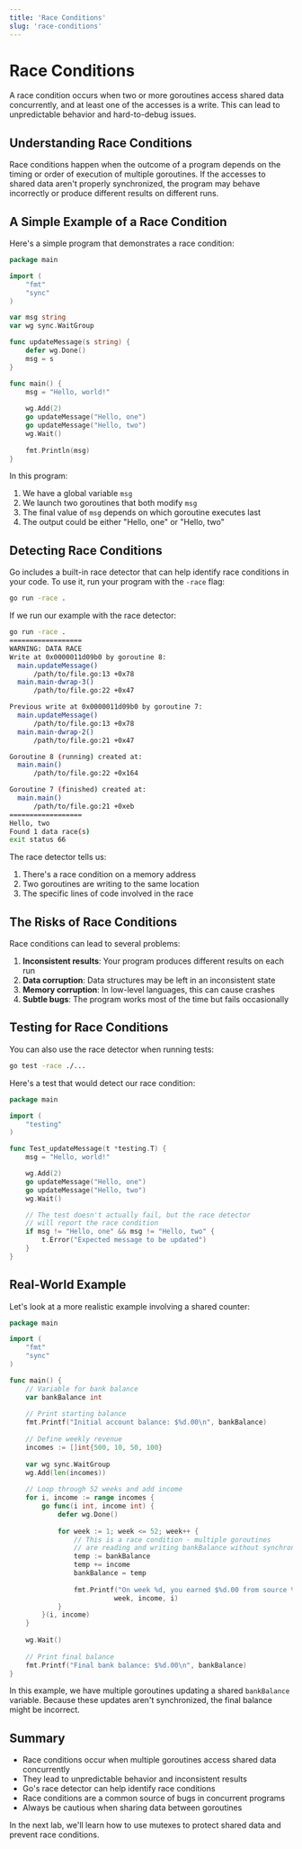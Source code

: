 ```yaml
---
title: 'Race Conditions'
slug: 'race-conditions'
---
```


# Race Conditions

A race condition occurs when two or more goroutines access shared data concurrently, and at least one of the accesses is a write. This can lead to unpredictable behavior and hard-to-debug issues.

## Understanding Race Conditions

Race conditions happen when the outcome of a program depends on the timing or order of execution of multiple goroutines. If the accesses to shared data aren't properly synchronized, the program may behave incorrectly or produce different results on different runs.

## A Simple Example of a Race Condition

Here's a simple program that demonstrates a race condition:

```go
package main

import (
    "fmt"
    "sync"
)

var msg string
var wg sync.WaitGroup

func updateMessage(s string) {
    defer wg.Done()
    msg = s
}

func main() {
    msg = "Hello, world!"
    
    wg.Add(2)
    go updateMessage("Hello, one")
    go updateMessage("Hello, two")
    wg.Wait()
    
    fmt.Println(msg)
}
```

In this program:
1. We have a global variable `msg`
2. We launch two goroutines that both modify `msg`
3. The final value of `msg` depends on which goroutine executes last
4. The output could be either "Hello, one" or "Hello, two"

## Detecting Race Conditions

Go includes a built-in race detector that can help identify race conditions in your code. To use it, run your program with the `-race` flag:

```bash
go run -race .
```

If we run our example with the race detector:

```bash
go run -race .
==================
WARNING: DATA RACE
Write at 0x0000011d09b0 by goroutine 8:
  main.updateMessage()
      /path/to/file.go:13 +0x78
  main.main·dwrap·3()
      /path/to/file.go:22 +0x47

Previous write at 0x0000011d09b0 by goroutine 7:
  main.updateMessage()
      /path/to/file.go:13 +0x78
  main.main·dwrap·2()
      /path/to/file.go:21 +0x47

Goroutine 8 (running) created at:
  main.main()
      /path/to/file.go:22 +0x164

Goroutine 7 (finished) created at:
  main.main()
      /path/to/file.go:21 +0xeb
==================
Hello, two
Found 1 data race(s)
exit status 66
```

The race detector tells us:
1. There's a race condition on a memory address
2. Two goroutines are writing to the same location
3. The specific lines of code involved in the race

## The Risks of Race Conditions

Race conditions can lead to several problems:

1. **Inconsistent results**: Your program produces different results on each run
2. **Data corruption**: Data structures may be left in an inconsistent state
3. **Memory corruption**: In low-level languages, this can cause crashes
4. **Subtle bugs**: The program works most of the time but fails occasionally

## Testing for Race Conditions

You can also use the race detector when running tests:

```bash
go test -race ./...
```

Here's a test that would detect our race condition:

```go
package main

import (
    "testing"
)

func Test_updateMessage(t *testing.T) {
    msg = "Hello, world!"

    wg.Add(2)
    go updateMessage("Hello, one")
    go updateMessage("Hello, two")
    wg.Wait()

    // The test doesn't actually fail, but the race detector
    // will report the race condition
    if msg != "Hello, one" && msg != "Hello, two" {
        t.Error("Expected message to be updated")
    }
}
```

## Real-World Example

Let's look at a more realistic example involving a shared counter:

```go
package main

import (
    "fmt"
    "sync"
)

func main() {
    // Variable for bank balance
    var bankBalance int
    
    // Print starting balance
    fmt.Printf("Initial account balance: $%d.00\n", bankBalance)
    
    // Define weekly revenue
    incomes := []int{500, 10, 50, 100}
    
    var wg sync.WaitGroup
    wg.Add(len(incomes))
    
    // Loop through 52 weeks and add income
    for i, income := range incomes {
        go func(i int, income int) {
            defer wg.Done()
            
            for week := 1; week <= 52; week++ {
                // This is a race condition - multiple goroutines
                // are reading and writing bankBalance without synchronization
                temp := bankBalance
                temp += income
                bankBalance = temp
                
                fmt.Printf("On week %d, you earned $%d.00 from source %d\n", 
                          week, income, i)
            }
        }(i, income)
    }
    
    wg.Wait()
    
    // Print final balance
    fmt.Printf("Final bank balance: $%d.00\n", bankBalance)
}
```

In this example, we have multiple goroutines updating a shared `bankBalance` variable. Because these updates aren't synchronized, the final balance might be incorrect.

## Summary

- Race conditions occur when multiple goroutines access shared data concurrently
- They lead to unpredictable behavior and inconsistent results
- Go's race detector can help identify race conditions
- Race conditions are a common source of bugs in concurrent programs
- Always be cautious when sharing data between goroutines

In the next lab, we'll learn how to use mutexes to protect shared data and prevent race conditions. 